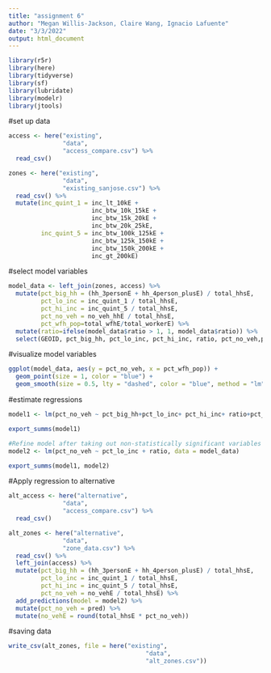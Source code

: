 ```yaml
---
title: "assignment 6"
author: "Megan Willis-Jackson, Claire Wang, Ignacio Lafuente"
date: "3/3/2022"
output: html_document
---
```


```r
library(r5r)
library(here)
library(tidyverse)
library(sf)
library(lubridate)
library(modelr)
library(jtools)
```

#set up data
```r
access <- here("existing",
               "data",
               "access_compare.csv") %>%
  read_csv()

zones <- here("existing",
               "data",
               "existing_sanjose.csv") %>%
  read_csv() %>%
  mutate(inc_quint_1 = inc_lt_10kE +
                       inc_btw_10k_15kE +
                       inc_btw_15k_20kE +
                       inc_btw_20k_25kE,
         inc_quint_5 = inc_btw_100k_125kE +
                       inc_btw_125k_150kE +
                       inc_btw_150k_200kE +
                       inc_gt_200kE)
```

#select model variables
```r
model_data <- left_join(zones, access) %>%
  mutate(pct_big_hh = (hh_3personE + hh_4person_plusE) / total_hhsE,
         pct_lo_inc = inc_quint_1 / total_hhsE,
         pct_hi_inc = inc_quint_5 / total_hhsE,
         pct_no_veh = no_veh_hhE / total_hhsE,
         pct_wfh_pop=total_wfhE/total_workerE) %>%
  mutate(ratio=ifelse(model_data$ratio > 1, 1, model_data$ratio)) %>%
  select(GEOID, pct_big_hh, pct_lo_inc, pct_hi_inc, ratio, pct_no_veh,pct_wfh_pop)
```

#visualize model variables
```r
ggplot(model_data, aes(y = pct_no_veh, x = pct_wfh_pop)) +
  geom_point(size = 1, color = "blue") +
  geom_smooth(size = 0.5, lty = "dashed", color = "blue", method = "lm")
```

#estimate regressions 
```r
model1 <- lm(pct_no_veh ~ pct_big_hh+pct_lo_inc+ pct_hi_inc+ ratio+pct_wfh_pop, data = model_data)

export_summs(model1)

#Refine model after taking out non-statistically significant variables
model2 <- lm(pct_no_veh ~ pct_lo_inc + ratio, data = model_data)

export_summs(model1, model2)

```


#Apply regression to alternative
```r
alt_access <- here("alternative",
               "data",
               "access_compare.csv") %>%
  read_csv()

alt_zones <- here("alternative",
               "data",
               "zone_data.csv") %>%
  read_csv() %>%
  left_join(access) %>%
  mutate(pct_big_hh = (hh_3personE + hh_4person_plusE) / total_hhsE,
         pct_lo_inc = inc_quint_1 / total_hhsE,
         pct_hi_inc = inc_quint_5 / total_hhsE,
         pct_no_veh = no_vehE / total_hhsE) %>%
  add_predictions(model = model2) %>%
  mutate(pct_no_veh = pred) %>%
  mutate(no_vehE = round(total_hhsE * pct_no_veh)) 

```

#saving data
```r
write_csv(alt_zones, file = here("existing", 
                                      "data",
                                      "alt_zones.csv"))



```

